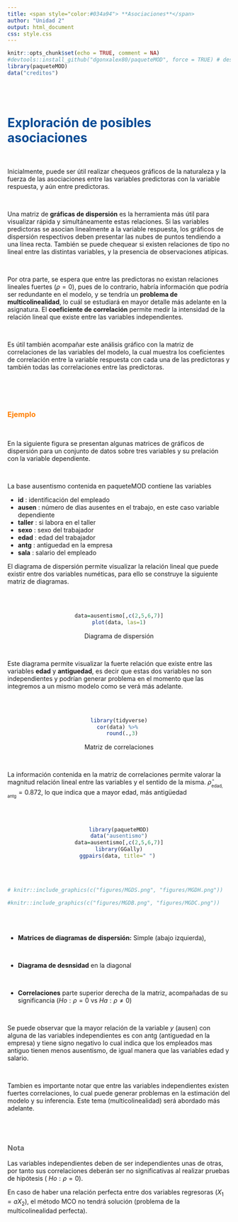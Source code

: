```yaml
---
title: <span style="color:#034a94"> **Asociaciones**</span>
author: "Unidad 2"
output: html_document
css: style.css
---
```


```r
knitr::opts_chunk$set(echo = TRUE, comment = NA)
#devtools::install_github("dgonxalex80/paqueteMOD", force = TRUE) # descarga paquete
library(paqueteMOD)
data("creditos")

```

</br></br>

# <span style="color:#034a94">**Exploración de posibles asociaciones**</span>

</br>

Inicialmente, puede ser útil realizar chequeos gráficos de la naturaleza y la fuerza de las asociaciones entre las variables predictoras con la variable respuesta, y aún entre predictoras.

</br>

Una matriz de **gráficas de dispersión** es la herramienta más útil para visualizar rápida y simultáneamente estas relaciones. Si las variables predictoras se asocian linealmente a la variable respuesta, los gráficos de dispersión respectivos deben presentar las nubes de puntos tendiendo a una línea recta. También se puede chequear si existen relaciones de tipo no lineal entre las distintas variables, y la presencia de observaciones atípicas.



</br>

Por otra parte, se espera que entre las predictoras no existan relaciones lineales fuertes ($\rho=0$), pues de lo contrario, habría información que podría ser redundante en el modelo, y se tendría un  **problema de multicolinealidad**, lo cuál se estudiará en mayor detalle más adelante en la asignatura. El **coeficiente de correlación** permite medir la intensidad de la relación lineal que existe entre las variables independientes.

</br>

Es útil también acompañar este análisis gráfico con la matriz de correlaciones de las variables del modelo, la cual muestra los coeficientes de correlación entre la variable respuesta con cada una de las predictoras y también todas las correlaciones entre las predictoras.


</br></br></br>


### <span style="color:#FF7F00"> **Ejemplo**</span>

 </br>
 
En la siguiente figura se presentan algunas matrices de gráficos de dispersión para un conjunto de datos sobre tres variables y su prelación con la variable dependiente.

</br>

La base ausentismo  contenida en paqueteMOD contiene las variables 

* **id**     : identificación del empleado
* **ausen**  : número de dias ausentes en el trabajo, en este caso variable dependiente 
* **taller** : si labora en el taller
* **sexo**   : sexo del trabajador
* **edad**   : edad del trabajador
* **antg**   : antiguedad en la empresa
* **sala**   : salario del empleado


El diagrama de dispersión permite visualizar la relación lineal que puede existir entre dos variables numéticas, para ello  se construye la siguiente matriz de diagramas.

</br></br>

<center>
```r
data=ausentismo[,c(2,5,6,7)]
plot(data, las=1)
```

Diagrama de dispersión
</center>

</br>


Este diagrama permite visualizar la fuerte relación que existe entre las variables **edad** y **antiguedad**, es decir que estas dos variables no son independientes y podrían generar problema en el momento que las integremos a un mismo modelo como se verá más adelante.

</br></br>

<center>
```r
library(tidyverse)
cor(data) %>% 
  round(.,3)
```
Matriz de correlaciones
</center>

</br>

La información contenida en la matriz de correlaciones permite valorar la magnitud relación lineal entre las variables y el sentido de la misma. $\widehat{\rho}_{_{\text{edad, antg}}} = 0.872$, lo que indica que a mayor edad, más antigüedad


</br></br>

<center>
```r
library(paqueteMOD)
data("ausentismo")
data=ausentismo[,c(2,5,6,7)]
library(GGally)
ggpairs(data, title=" ") 
```
</center>

</br></br>


```r
# knitr::include_graphics(c("figures/MGDS.png", "figures/MGDH.png"))

#knitr::include_graphics(c("figures/MGDB.png", "figures/MGDC.png"))
```


</br></br>

* **Matrices de diagramas de dispersión:** Simple (abajo izquierda), 

</br>

* **Diagrama de desnsidad** en la diagonal

</br>

* **Correlaciones**  parte superior derecha de la matriz, acompañadas de su significancia $(Ho: \rho = 0 \text{ vs } Ha: \rho \neq 0)$

</br>

Se puede observar que la mayor relación de la variable $y$ (ausen) con alguna de las variables independientes es con antg (antiguedad en la empresa) y tiene signo negativo lo cual indica que los empleados mas antiguo tienen menos ausentismo, de igual manera que las variables edad y salario.

</br>

Tambien es importante notar que entre las variables independientes existen fuertes correlaciones, lo cual puede generar problemas en la estimación del modelo y su inferencia. Este tema (multicolinealidad) será abordado más adelante.

</br></br>

<div class="content-box-gray">

### <span style="color:#686868"> **Nota**</span>

Las variables independientes  deben de ser independientes unas de otras, por tanto sus correlaciones deberán ser no significativas al realizar pruebas de hipótesis ( $Ho: \rho = 0$).

En caso de haber una relación perfecta entre dos variables regresoras ($X_{1} = aX_{2}$), el método MCO no tendrá solución (problema de la multicolinealidad perfecta).


</div>



